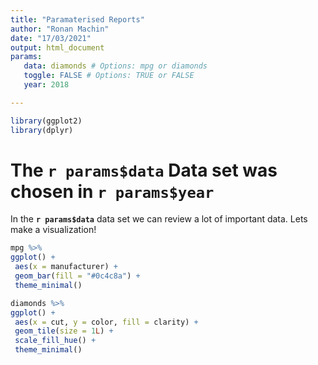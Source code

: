 ```yaml
---
title: "Paramaterised Reports"
author: "Ronan Machin"
date: "17/03/2021"
output: html_document
params:
   data: diamonds # Options: mpg or diamonds
   toggle: FALSE # Options: TRUE or FALSE
   year: 2018

---
```


```r
library(ggplot2)
library(dplyr)
```

# The `r params$data` Data set was chosen in `r params$year`

In the **`r params$data`** data set we can review a lot of important data. Lets make a visualization!

```r

mpg %>%
ggplot() +
 aes(x = manufacturer) +
 geom_bar(fill = "#0c4c8a") +
 theme_minimal()

```

```r

diamonds %>%
ggplot() +
 aes(x = cut, y = color, fill = clarity) +
 geom_tile(size = 1L) +
 scale_fill_hue() +
 theme_minimal()

```

